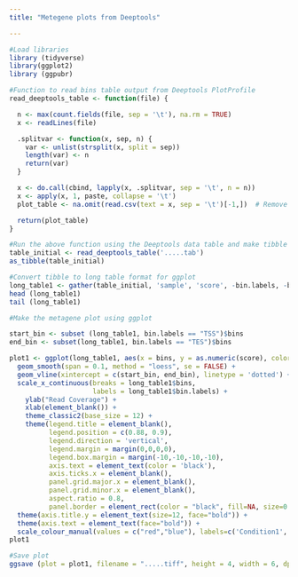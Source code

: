 ```yaml
---
title: "Metegene plots from Deeptools"

---
```


```r
#Load libraries
library (tidyverse)
library(ggplot2)
library (ggpubr)

#Function to read bins table output from Deeptools PlotProfile
read_deeptools_table <- function(file) {

  n <- max(count.fields(file, sep = '\t'), na.rm = TRUE)
  x <- readLines(file)

  .splitvar <- function(x, sep, n) {
    var <- unlist(strsplit(x, split = sep))
    length(var) <- n
    return(var)
  }

  x <- do.call(cbind, lapply(x, .splitvar, sep = '\t', n = n))
  x <- apply(x, 1, paste, collapse = '\t')
  plot_table <- na.omit(read.csv(text = x, sep = '\t')[-1,])  # Remove first row with "gene" label

  return(plot_table)
}

#Run the above function using the Deeptools data table and make tibble
table_initial <- read_deeptools_table('.....tab')
as_tibble(table_initial)

#Convert tibble to long table format for ggplot
long_table1 <- gather(table_initial, 'sample', 'score', -bin.labels, -bins)
head (long_table1)
tail (long_table1)

#Make the metagene plot using ggplot

start_bin <- subset (long_table1, bin.labels == "TSS")$bins
end_bin <- subset(long_table1, bin.labels == "TES")$bins

plot1 <- ggplot(long_table1, aes(x = bins, y = as.numeric(score), color = sample)) +
  geom_smooth(span = 0.1, method = "loess", se = FALSE) +
  geom_vline(xintercept = c(start_bin, end_bin), linetype = 'dotted') +
  scale_x_continuous(breaks = long_table1$bins,
                     labels = long_table1$bin.labels) +
    ylab("Read Coverage") +
    xlab(element_blank()) +
    theme_classic2(base_size = 12) +
    theme(legend.title = element_blank(),
          legend.position = c(0.88, 0.9),
          legend.direction = 'vertical',
          legend.margin = margin(0,0,0,0),
          legend.box.margin = margin(-10,-10,-10,-10),
          axis.text = element_text(color = 'black'),
          axis.ticks.x = element_blank(),
          panel.grid.major.x = element_blank(),
          panel.grid.minor.x = element_blank(),
          aspect.ratio = 0.8, 
          panel.border = element_rect(color = "black", fill=NA, size=0.5)) +
  theme(axis.title.y = element_text(size=12, face="bold")) +
  theme(axis.text = element_text(face="bold")) +
  scale_colour_manual(values = c("red","blue"), labels=c('Condition1', 'Condition2'))
plot1

#Save plot
ggsave (plot = plot1, filename = ".....tiff", height = 4, width = 6, dpi = 300, compression = 'lzw')
```

